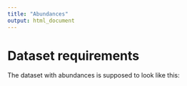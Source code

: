 ```yaml
---
title: "Abundances"
output: html_document
---
```


# Dataset requirements

The dataset with abundances is supposed to look like this:

